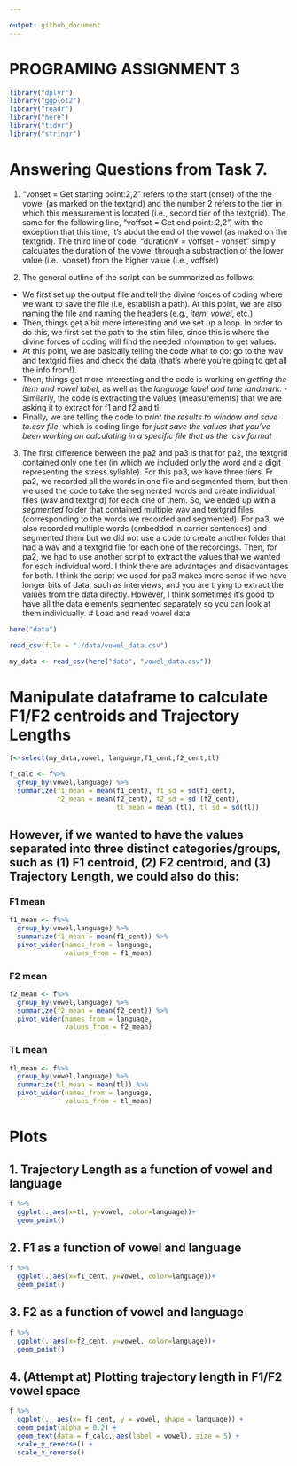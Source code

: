 ```yaml
---

output: github_document
---
```

# PROGRAMING ASSIGNMENT 3
```r

library("dplyr")   
library("ggplot2") 
library("readr")   
library("here")    
library("tidyr")
library("stringr")
```
# Answering Questions from Task 7.
1) "vonset = Get starting point:2,2" refers to the start (onset) of the the vowel (as marked on the textgrid) and the number 2 refers to the tier in which this measurement is located (i.e., second tier of the textgrid). The same for the following line, "voffset = Get end point: 2,2", with the exception that this time, it's about the end of the vowel (as maked on the textgrid). The third line of code, "durationV = voffset - vonset" simply calculates the duration of the vowel through a substraction of the lower value (i.e., vonset) from the higher value (i.e., voffset)

2) The general outline of the script can be summarized as follows:
 - We first set up the output file and tell the divine forces of coding where we want to save the file (i.e, establish a path). At this point, we are also naming the file and naming the headers (e.g., *item*, *vowel*, etc.)
 - Then, things get a bit more interesting and we set up a loop. In order to do this, we first set the path to the stim files, since this is where the divine forces of coding will find the needed information to get values.
 - At this point, we are basically telling the code what to do: go to the wav and textgrid files and check the data (that's where you're going to get all the info from!).
 - Then, things get more interesting and the code is working on *getting the item and vowel label*, as well as the *language label and time landmark*. 
 -Similarly, the code is extracting the values (measurements) that we are asking it to extract for f1 and f2 and tl.
 - Finally, we are telling the code to *print the results to window and save to.csv file*, which is coding lingo for *just save the values that you've been working on calculating in a specific file that as the .csv format*
 
3) The first difference between the pa2 and pa3 is that for pa2, the textgrid contained only one tier (in which we included only the word and a digit representing the stress syllable). For this pa3, we have three tiers. 
 Fr pa2, we recorded all the words in one file and  segmented them, but then we used the code to take the segmented words and create individual files (wav and textgrid) for each one of them. So, we ended up with a *segmented* folder that contained multiple wav and textgrid files (corresponding to the words we recorded and segmented). For pa3, we also recorded multiple words (embedded in carrier sentences) and segmented them but we did not use a code to create another folder that had a wav and a textgrid file for each one of the recordings. 
 Then, for pa2, we had to use another script to extract the values that we wanted for each individual word.
 I think there are advantages and disadvantages for both. I think the script we used for pa3 makes more sense if we have longer bits of data, such as interviews, and you are trying to extract the values from the data directly. However, I think sometimes it's good to have all the data elements segmented separately so you can look at them individually.
# Load and read vowel data 
```r
here("data")
```
```r
read_csv(file = "./data/vowel_data.csv")
```
```r
my_data <- read_csv(here("data", "vowel_data.csv"))
```

# Manipulate dataframe to calculate F1/F2 centroids and Trajectory Lengths
```r
f<-select(my_data,vowel, language,f1_cent,f2_cent,tl)
```
```r
f_calc <- f%>% 
  group_by(vowel,language) %>% 
  summarize(f1_mean = mean(f1_cent), f1_sd = sd(f1_cent),
            f2_mean = mean(f2_cent), f2_sd = sd (f2_cent), 
                           tl_mean = mean (tl), tl_sd = sd(tl))
```

## However, if we wanted to have the values separated into three distinct categories/groups, such as (1) F1 centroid, (2) F2 centroid, and (3) Trajectory Length, we could also do this:

### F1 mean
```r
f1_mean <- f%>% 
  group_by(vowel,language) %>% 
  summarize(f1_mean = mean(f1_cent)) %>% 
  pivot_wider(names_from = language,
              values_from = f1_mean)
```
### F2 mean
```r
f2_mean <- f%>% 
  group_by(vowel,language) %>% 
  summarize(f2_mean = mean(f2_cent)) %>% 
  pivot_wider(names_from = language,
              values_from = f2_mean)
```

### TL mean
```r
tl_mean <- f%>% 
  group_by(vowel,language) %>% 
  summarize(tl_mean = mean(tl)) %>% 
  pivot_wider(names_from = language,
              values_from = tl_mean)
```

# Plots

## 1. Trajectory Length as a function of vowel and language

```r
f %>% 
  ggplot(.,aes(x=tl, y=vowel, color=language))+
  geom_point()
```

## 2. F1 as a function of vowel and language

```r
f %>% 
  ggplot(.,aes(x=f1_cent, y=vowel, color=language))+
  geom_point()
```

## 3. F2 as a function of vowel and language

```r
f %>% 
  ggplot(.,aes(x=f2_cent, y=vowel, color=language))+
  geom_point()
```

## 4. (Attempt at) Plotting trajectory length in F1/F2 vowel space

```r
f %>% 
  ggplot(., aes(x= f1_cent, y = vowel, shape = language)) + 
  geom_point(alpha = 0.2) + 
  geom_text(data = f_calc, aes(label = vowel), size = 5) + 
  scale_y_reverse() + 
  scale_x_reverse()
```
